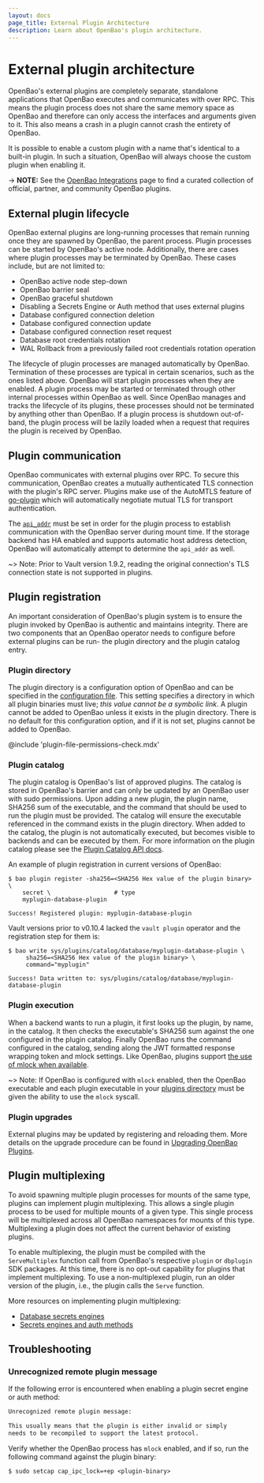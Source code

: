 ```yaml
---
layout: docs
page_title: External Plugin Architecture
description: Learn about OpenBao's plugin architecture.
---
```


# External plugin architecture

OpenBao's external plugins are completely separate, standalone applications that OpenBao
executes and communicates with over RPC. This means the plugin process does not
share the same memory space as OpenBao and therefore can only access the
interfaces and arguments given to it. This also means a crash in a plugin cannot
crash the entirety of OpenBao.

It is possible to enable a custom plugin with a name that's identical to a
built-in plugin. In such a situation, OpenBao will always choose the custom plugin
when enabling it.

-> **NOTE:** See the [OpenBao Integrations](/vault/integrations) page to find a
curated collection of official, partner, and community OpenBao plugins.

## External plugin lifecycle

OpenBao external plugins are long-running processes that remain running once they are
spawned by OpenBao, the parent process. Plugin processes can be started by OpenBao's
active node. Additionally, there are cases where plugin processes may be
terminated by OpenBao. These cases include, but are not limited to:

- OpenBao active node step-down
- OpenBao barrier seal
- OpenBao graceful shutdown
- Disabling a Secrets Engine or Auth method that uses external plugins
- Database configured connection deletion
- Database configured connection update
- Database configured connection reset request
- Database root credentials rotation
- WAL Rollback from a previously failed root credentials rotation operation

The lifecycle of plugin processes are managed automatically by OpenBao.
Termination of these processes are typical in certain scenarios, such as the
ones listed above. OpenBao will start plugin processes when they are enabled. A
plugin process may be started or terminated through other internal processes
within OpenBao as well. Since OpenBao manages and tracks the lifecycle of its
plugins, these processes should not be terminated by anything other than OpenBao.
If a plugin process is shutdown out-of-band, the plugin process will be lazily
loaded when a request that requires the plugin is received by OpenBao.

## Plugin communication

OpenBao communicates with external plugins over RPC. To secure this
communication, OpenBao creates a mutually authenticated TLS connection with the
plugin's RPC server. Plugins make use of the AutoMTLS feature of
[go-plugin](https://www.github.com/hashicorp/go-plugin) which will
automatically negotiate mutual TLS for transport authentication.

The [`api_addr`](/vault/docs/configuration#api_addr) must be set in order for the
plugin process to establish communication with the OpenBao server during mount
time. If the storage backend has HA enabled and supports automatic host address
detection, OpenBao will automatically attempt to determine the `api_addr` as
well.

~> Note: Prior to Vault version 1.9.2, reading the original connection's TLS
connection state is not supported in plugins.

## Plugin registration

An important consideration of OpenBao's plugin system is to ensure the plugin
invoked by OpenBao is authentic and maintains integrity. There are two components
that an OpenBao operator needs to configure before external plugins can be run- the
plugin directory and the plugin catalog entry.

### Plugin directory

The plugin directory is a configuration option of OpenBao and can be specified in
the [configuration file](/vault/docs/configuration).
This setting specifies a directory in which all plugin binaries must live;
_this value cannot be a symbolic link_. A plugin
cannot be added to OpenBao unless it exists in the plugin directory. There is no
default for this configuration option, and if it is not set, plugins cannot be
added to OpenBao.

@include 'plugin-file-permissions-check.mdx'

### Plugin catalog

The plugin catalog is OpenBao's list of approved plugins. The catalog is stored in
OpenBao's barrier and can only be updated by an OpenBao user with sudo permissions.
Upon adding a new plugin, the plugin name, SHA256 sum of the executable, and the
command that should be used to run the plugin must be provided. The catalog will
ensure the executable referenced in the command exists in the plugin
directory. When added to the catalog, the plugin is not automatically executed,
but becomes visible to backends and can be executed by them. For more
information on the plugin catalog please see the [Plugin Catalog API
docs](/vault/api-docs/system/plugins-catalog).

An example of plugin registration in current versions of OpenBao:

```shell-session
$ bao plugin register -sha256=<SHA256 Hex value of the plugin binary> \
    secret \                  # type
    myplugin-database-plugin

Success! Registered plugin: myplugin-database-plugin
```

Vault versions prior to v0.10.4 lacked the `vault plugin` operator and the
registration step for them is:

```shell-session
$ bao write sys/plugins/catalog/database/myplugin-database-plugin \
     sha256=<SHA256 Hex value of the plugin binary> \
     command="myplugin"

Success! Data written to: sys/plugins/catalog/database/myplugin-database-plugin
```

### Plugin execution

When a backend wants to run a plugin, it first looks up the plugin, by name, in
the catalog. It then checks the executable's SHA256 sum against the one
configured in the plugin catalog. Finally OpenBao runs the command configured in
the catalog, sending along the JWT formatted response wrapping token and mlock
settings. Like OpenBao, plugins support [the use of mlock when available](/vault/docs/configuration#disable_mlock).

~> Note: If OpenBao is configured with `mlock` enabled, then the OpenBao executable
and each plugin executable in your [plugins directory](/vault/docs/plugins/plugin-architecture#plugin-directory)
must be given the ability to use the `mlock` syscall.

### Plugin upgrades

External plugins may be updated by registering and reloading them. More details
on the upgrade procedure can be found in
[Upgrading OpenBao Plugins](/vault/docs/upgrading/plugins).

## Plugin multiplexing

To avoid spawning multiple plugin processes for mounts of the same type,
plugins can implement plugin multiplexing. This allows a single
plugin process to be used for multiple mounts of a given type. This single
process will be multiplexed across all OpenBao namespaces for mounts of this
type. Multiplexing a plugin does not affect the current behavior of existing
plugins.

To enable multiplexing, the plugin must be compiled with the `ServeMultiplex`
function call from OpenBao's respective `plugin` or `dbplugin` SDK packages. At
this time, there is no opt-out capability for plugins that implement
multiplexing. To use a non-multiplexed plugin, run an older version of the
plugin, i.e., the plugin calls the `Serve` function.

More resources on implementing plugin multiplexing:
* [Database secrets engines](/vault/docs/secrets/databases/custom#serving-a-plugin-with-multiplexing)
* [Secrets engines and auth methods](/vault/docs/plugins/plugin-development)

## Troubleshooting

### Unrecognized remote plugin message

If the following error is encountered when enabling a plugin secret engine or
auth method:

<CodeBlockConfig hideClipboard>

```sh
Unrecognized remote plugin message:

This usually means that the plugin is either invalid or simply
needs to be recompiled to support the latest protocol.
```

</CodeBlockConfig>

Verify whether the OpenBao process has `mlock` enabled, and if so, run the
following command against the plugin binary:

```shell-session
$ sudo setcap cap_ipc_lock=+ep <plugin-binary>
```

